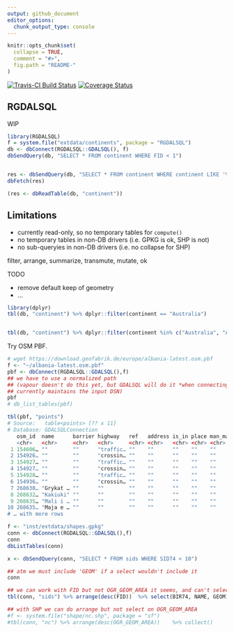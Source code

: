 ```yaml
---
output: github_document
editor_options: 
  chunk_output_type: console
---
```


<!-- README.md is generated from README.Rmd. Please edit that file -->

```r
knitr::opts_chunk$set(
  collapse = TRUE,
  comment = "#>",
  fig.path = "README-"
)
```

[![Travis-CI Build Status](https://travis-ci.org/mdsumner/RGDALSQL.svg?branch=master)](https://travis-ci.org/mdsumner/RGDALSQL)
[![Coverage Status](https://img.shields.io/codecov/c/github/mdsumner/RGDALSQL/master.svg)](https://codecov.io/github/mdsumner/RGDALSQL?branch=master)


## RGDALSQL

WIP

```r
library(RGDALSQL)
f = system.file("extdata/continents", package = "RGDALSQL")
db <- dbConnect(RGDALSQL::GDALSQL(), f)
dbSendQuery(db, "SELECT * FROM continent WHERE FID < 1")


res <- dbSendQuery(db, "SELECT * FROM continent WHERE continent LIKE '%ca'")
dbFetch(res)

(res <- dbReadTable(db, "continent"))
```

## Limitations

* currently read-only, so no temporary tables for `compute()`
* no temporary tables in non-DB drivers (i.e. GPKG is ok, SHP is not)
* no sub-queryies in non-DB drivers (i.e. no collapse for SHP)

filter, arrange, summarize, transmute, mutate, ok

TODO

- remove default keep of geometry
- ...



```r
library(dplyr)
tbl(db, "continent") %>% dplyr::filter(continent == "Australia")


tbl(db, "continent") %>% dplyr::filter(continent %in% c("Australia", "Antarctica")) %>% collect() 
```

Try OSM PBF. 

```r
# wget https://download.geofabrik.de/europe/albania-latest.osm.pbf
f <- "~/albania-latest.osm.pbf"
pbf <- dbConnect(RGDALSQL::GDALSQL(),f)
## we have to use a normalized path 
## (vapour doesn't do this yet, but GDALSQL will do it *when connecting*, 
## currently maintains the input DSN)
pbf
# db_list_tables(pbf)

tbl(pbf, "points") 
# Source:   table<points> [?? x 11]
# Database: GDALSQLConnection
   osm_id  name      barrier highway   ref   address is_in place man_made other_tags                            GEOM      
   <chr>   <chr>     <chr>   <chr>     <chr> <chr>   <chr> <chr> <chr>    <chr>                                 <wk_wkb>  
 1 154606… ""        ""      "traffic… ""    ""      ""    ""    ""       "\"crossing\"=>\"traffic_signals\",\… <POINT (1…
 2 154926… ""        ""      "crossin… ""    ""      ""    ""    ""       "\"crossing\"=>\"uncontrolled\""      <POINT (1…
 3 154927… ""        ""      "traffic… ""    ""      ""    ""    ""       "\"crossing\"=>\"traffic_signals\",\… <POINT (1…
 4 154927… ""        ""      "crossin… ""    ""      ""    ""    ""       "\"crossing\"=>\"uncontrolled\""      <POINT (1…
 5 154928… ""        ""      "traffic… ""    ""      ""    ""    ""       "\"crossing\"=>\"traffic_signals\",\… <POINT (1…
 6 154936… ""        ""      "crossin… ""    ""      ""    ""    ""       "\"crossing\"=>\"uncontrolled\",\"su… <POINT (1…
 7 268630… "Grykat … ""      ""        ""    ""      ""    ""    ""       "\"natural\"=>\"peak\""               <POINT (1…
 8 268632… "Kakiuki" ""      ""        ""    ""      ""    ""    ""       "\"natural\"=>\"peak\""               <POINT (1…
 9 268635… "Mali i … ""      ""        ""    ""      ""    ""    ""       "\"natural\"=>\"peak\",\"wikidata\"=… <POINT (1…
10 268635… "Maja e … ""      ""        ""    ""      ""    ""    ""       "\"natural\"=>\"peak\",\"prominence\… <POINT (2…
# … with more rows
```


```r
f <- "inst/extdata/shapes.gpkg"
conn <- dbConnect(RGDALSQL::GDALSQL(),f)
conn
dbListTables(conn)

x <- dbSendQuery(conn, "SELECT * FROM sids WHERE SID74 < 10")

## atm we must include 'GEOM' if a select wouldn't include it
conn

## we can work with FID but not OGR_GEOM_AREA it seems, and can't select FID ...
tbl(conn, "sids") %>% arrange(desc(FID))  %>% select(BIR74, NAME, GEOM)  %>% collect()

## with SHP we can do arrange but not select on OGR_GEOM_AREA
#f <- system.file("shape/nc.shp", package = "sf")
#tbl(conn, "nc") %>% arrange(desc(OGR_GEOM_AREA))    %>% collect()
```

